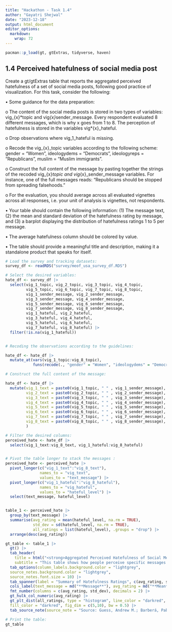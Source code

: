 ```yaml
---
title: "Hackathon - Task 1.4"
author: "Gayatri Shejwal"
date: "2023-12-18"
output: html_document
editor_options: 
  markdown: 
    wrap: 72
---
```


```r
pacman::p_load(gt, gtExtras, tidyverse, haven)
```

## 1.4 Perceived hatefulness of social media post

Create a gt/gtExtras table that reports the aggregated perceived hatefulness of a set of social media posts, following good practice of visualization. For this task, consider the following:

• Some guidance for the data preparation:

o The content of the social media posts is stored in two types of variables: vig\_{x}\*topic and vig*{x}*sender_message. Every respondent evaluated 8 different messages, which is why x goes from 1 to 8. The perception of hatefulness is stored in the variables vig*{x}\_hateful.

o Drop observations where vig_1_hateful is missing.

o Recode the vig\_{x}\_topic variables according to the following scheme: gender = "Women", ideologydems = "Democrats", ideologyreps = "Republicans", muslim = "Muslim immigrants".

o Construct the full content of the message by pasting together the strings of the recoded vig\_{x}*topic and vig*{x}\_sender_message variables. For instance, one of the full messages reads: "Republicans should be stopped from spreading falsehoods."

o For the evaluation, you should average across all evaluated vignettes across all responses, i.e. your unit of analysis is vignettes, not respondents.

• Your table should contain the following information: (1) The message text, (2) the mean and standard deviation of the hatefulness rating by message, and (3) a barplot displaying the distribution of hatefulness ratings 1 to 5 per message.

• The average hatefulness column should be colored by value.

• The table should provide a meaningful title and description, making it a standalone product that speaks for itself.

```r

# Load the survey and tracking datasets:
survey_df <- readRDS("survey/meof_usa_survey_df.RDS")

# Select the desired variables:
hate_df <- survey_df |>
  select(vig_1_topic, vig_2_topic, vig_3_topic, vig_4_topic,
         vig_5_topic, vig_6_topic, vig_7_topic, vig_8_topic,
         vig_1_sender_message, vig_2_sender_message,
         vig_3_sender_message, vig_4_sender_message,
         vig_5_sender_message, vig_6_sender_message,
         vig_7_sender_message, vig_8_sender_message,
         vig_1_hateful, vig_2_hateful,
         vig_3_hateful, vig_4_hateful,
         vig_5_hateful, vig_6_hateful,
         vig_7_hateful, vig_8_hateful) |>
  filter(!is.na(vig_1_hateful))


# Recoding the observations according to the guidelines:

hate_df <- hate_df |>
  mutate_at(vars(vig_1_topic:vig_8_topic),
            funs(recode(., "gender" = "Women", "ideologydems" = "Democrats", "ideologyreps" = "Republicans", "muslim" = "Muslim immigrants")))

# Construct the full content of the message:

hate_df <- hate_df |>
  mutate(vig_1_text = paste0(vig_1_topic, " " , vig_1_sender_message),
         vig_2_text = paste0(vig_2_topic, " " , vig_2_sender_message),
         vig_3_text = paste0(vig_3_topic, " " , vig_3_sender_message),
         vig_4_text = paste0(vig_4_topic, " " , vig_4_sender_message),
         vig_5_text = paste0(vig_5_topic, " " , vig_5_sender_message),
         vig_6_text = paste0(vig_6_topic, " " , vig_6_sender_message),
         vig_7_text = paste0(vig_7_topic, " " , vig_7_sender_message),
         vig_8_text = paste0(vig_8_topic, " " , vig_8_sender_message),
         )

# Filter the desired columns:
perceived_hate <- hate_df |>
  select(vig_1_text:vig_8_text, vig_1_hateful:vig_8_hateful)


# Pivot the table longer to stack the messages :
perceived_hate <- perceived_hate |>
  pivot_longer(c("vig_1_text":"vig_8_text"),
               names_to = "vig_text",
               values_to = "text_message") |>
  pivot_longer(c("vig_1_hateful":"vig_8_hateful"),
               names_to = "vig_hateful",
               values_to = "hateful_level") |>
  select(text_message, hateful_level)


table_1 <- perceived_hate |>
  group_by(text_message) |>
  summarise(avg_rating = mean(hateful_level, na.rm = TRUE),
            std_dev = sd(hateful_level, na.rm = TRUE),
            all_ratings = list(hateful_level), .groups = "drop") |>
  arrange(desc(avg_rating))

gt_table <- table_1 |>
  gt() |>
  tab_header(
    title = html("<strong>Aggregated Perceived Hatefulness of Social Media Posts</strong>"),
    subtitle = "This table shows how people perceive specific messages in the context of social media posts. The messages are displayed on a perception scale of 1 to 5: 1 being perceived as the least hateful and 5 as the most hateful by the surveyed population.") |>
  tab_options(column_labels.background.color = "lightgrey",
  source_notes.background.color = "lightgrey",
  source_notes.font.size = 10) |>
  tab_spanner(label = "Summary of Hatefulness Ratings", c(avg_rating, std_dev, all_ratings), replace = FALSE) |>
  cols_label(text_message = md("**Message**"), avg_rating = md("**Mean**"), std_dev = md("**Standard Deviation**"), all_ratings = md("**Distribution of All Ratings**")) |>
  fmt_number(columns = c(avg_rating, std_dev), decimals = 2) |>
  gt_hulk_col_numeric(avg_rating) |>
  gt_plt_dist(all_ratings, type = "histogram", line_color = "darkred",
  fill_color = "darkred", fig_dim = c(5,10), bw = 0.5) |>
  tab_source_note(source_note = "Source: Guess, Andrew M.; Barberá, Pablo; Yang, JungHwan; Munzert, Simon (2022): Media Exposure and Opinion Formation in an Age of Information Overload (MEOF) – Survey U.S.A. GESIS Data Archive, Cologne. ZA7895 Data file Version 1.0.0, doi:10.4232/1.13980.")

# Print the table:
gt_table


```
